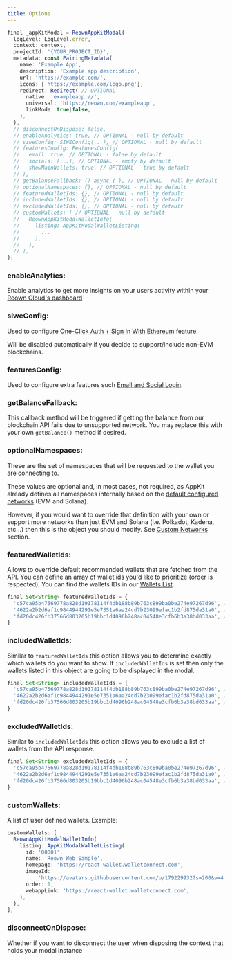 ```yaml
---
title: Options
---
```


```javascript
final _appKitModal = ReownAppKitModal(
  logLevel: LogLevel.error,
  context: context,
  projectId: '{YOUR_PROJECT_ID}',
  metadata: const PairingMetadata(
    name: 'Example App',
    description: 'Example app description',
    url: 'https://example.com/',
    icons: ['https://example.com/logo.png'],
    redirect: Redirect( // OPTIONAL
      native: 'exampleapp://',
      universal: 'https://reown.com/exampleapp',
      linkMode: true|false,
    ),
  ),
  // disconnectOnDispose: false,
  // enableAnalytics: true, // OPTIONAL - null by default
  // siweConfig: SIWEConfig(...), // OPTIONAL - null by default
  // featuresConfig: FeaturesConfig(
  //   email: true, // OPTIONAL - false by default
  //   socials: [...], // OPTIONAL - empty by default
  //   showMainWallets: true, // OPTIONAL - true by default
  // ),
  // getBalanceFallback: () async { }, // OPTIONAL - null by default
  // optionalNamespaces: {}, // OPTIONAL - null by default
  // featuredWalletIds: {}, // OPTIONAL - null by default
  // includedWalletIds: {}, // OPTIONAL - null by default
  // excludedWalletIds: {}, // OPTIONAL - null by default
  // customWallets: [ // OPTIONAL - null by default
  //   ReownAppKitModalWalletInfo(
  //     listing: AppKitModalWalletListing(
  //       ...
  //     ),
  //   ),
  // ],
);
```

### enableAnalytics:

Enable analytics to get more insights on your users activity within your [Reown Cloud's dashboard](https://dashboard.reown.com)

### siweConfig:

Used to configure [One-Click Auth + Sign In With Ethereum](./siwe) feature. 

Will be disabled automatically if you decide to support/include non-EVM blockchains.

### featuresConfig:

Used to configure extra features such [Email and Social Login](../core/email).

### getBalanceFallback:

This callback method will be triggered if getting the balance from our blockchain API fails due to unsupported network. You may replace this with your own `getBalance()` method if desired.

### optionalNamespaces:

These are the set of namespaces that will be requested to the wallet you are connecting to.

These values are optional and, in most cases, not required, as AppKit already defines all namespaces internally based on the [default configured networks](https://github.com/reown-com/reown_flutter/blob/develop/packages/reown_appkit/lib/modal/utils/public/appkit_modal_default_networks.dart) (EVM and Solana).

However, if you would want to override that definition with your own or support more networks than just EVM and Solana (i.e. Polkadot, Kadena, etc...) then this is the object you should modify. See [Custom Networks](../core/custom-chains) section.

### featuredWalletIds:

Allows to override default recommended wallets that are fetched from the API. You can define an array of wallet ids you'd like to prioritize (order is respected). 
You can find the wallets IDs in our [Wallets List](/cloud/wallets/wallet-list).

```javascript
final Set<String> featuredWalletIds = {
  'c57ca95b47569778a828d19178114f4db188b89b763c899ba0be274e97267d96', // MetaMask
  '4622a2b2d6af1c9844944291e5e7351a6aa24cd7b23099efac1b2fd875da31a0', // Trust
  'fd20dc426fb37566d803205b19bbc1d4096b248ac04548e3cfb6b3a38bd033aa', // Coinbase Wallet
}
```

### includedWalletIds:

Similar to `featuredWalletIds` this option allows you to determine exactly which wallets do you want to show. If `includedWalletIds` is set then only the wallets listed in this object are going to be displayed in the modal.

```javascript
final Set<String> includedWalletIds = {
  'c57ca95b47569778a828d19178114f4db188b89b763c899ba0be274e97267d96', // MetaMask
  '4622a2b2d6af1c9844944291e5e7351a6aa24cd7b23099efac1b2fd875da31a0', // Trust
  'fd20dc426fb37566d803205b19bbc1d4096b248ac04548e3cfb6b3a38bd033aa', // Coinbase Wallet
}
```

### excludedWalletIds:

Similar to `includedWalletIds` this option allows you to exclude a list of wallets from the API response.

```javascript
final Set<String> excludedWalletIds = {
  'c57ca95b47569778a828d19178114f4db188b89b763c899ba0be274e97267d96', // MetaMask
  '4622a2b2d6af1c9844944291e5e7351a6aa24cd7b23099efac1b2fd875da31a0', // Trust
  'fd20dc426fb37566d803205b19bbc1d4096b248ac04548e3cfb6b3a38bd033aa', // Coinbase Wallet
}
```

### customWallets:

A list of user defined wallets. Example:

```javascript
customWallets: [
  ReownAppKitModalWalletInfo(
    listing: AppKitModalWalletListing(
      id: '00001',
      name: 'Reown Web Sample',
      homepage: 'https://react-wallet.walletconnect.com',
      imageId:
          'https://avatars.githubusercontent.com/u/179229932?s=200&v=4',
      order: 1,
      webappLink: 'https://react-wallet.walletconnect.com',
    ),
  ),
],
```

### disconnectOnDispose:

Whether if you want to disconnect the user when disposing the context that holds  your modal instance